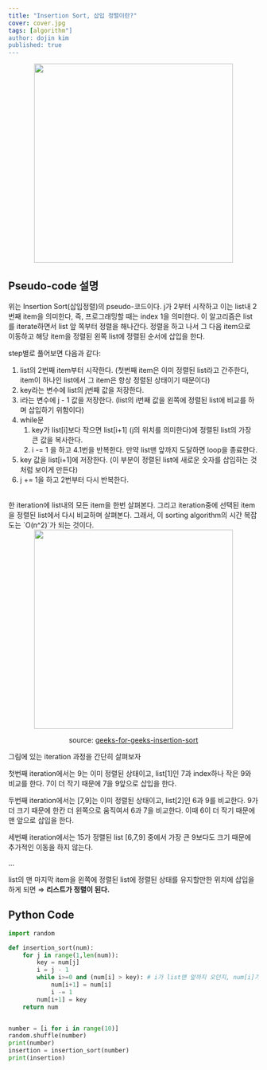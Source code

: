 ```yaml
---
title: "Insertion Sort, 삽입 정렬이란?"
cover: cover.jpg
tags: [algorithm"]
author: dojin kim
published: true
---
```


<div align="center">
<img src="./insertion_sort_pseudo.png" style="width:400px"/>
</div>

## Pseudo-code 설명
위는 Insertion Sort(삽입정렬)의 pseudo-코드이다. j가 2부터 시작하고 이는 list내 2번째 item을 의미한다, 즉, 프로그래밍할 때는 index 1을 의미한다. 이 알고리즘은 list를 iterate하면서 list 앞 쪽부터 정렬을 해나간다. 정렬을 하고 나서 그 다음 item으로 이동하고 해당 item을 정렬된 왼쪽 list에 정렬된 순서에 삽입을 한다. <br/>

step별로 풀어보면 다음과 같다:

1. list의 2번째 item부터 시작한다. (첫번째 item은 이미 정렬된 list라고 간주한다, item이 하나인 list에서 그 item은 항상 정렬된 상태이기 때문이다)
2. key라는 변수에 list의 j번째 값을 저장한다.
3. i라는 변수에 j - 1 값을 저장한다. (list의 i번째 값을 왼쪽에 정렬된 list에 비교를 하며 삽입하기 위함이다)
4. while문
    1. key가 list[i]보다 작으면 list[i+1] (j의 위치를 의미한다)에 정렬된 list의 가장 큰 값을 복사한다.
    2. i -= 1 을 하고 4.1번을 반복한다. 만약 list맨 앞까지 도달하면 loop을 종료한다.
5. key 값을 list[i+1]에 저장한다. (이 부분이 정렬된 list에 새로운 숫자를 삽입하는 것처럼 보이게 만든다)
6. j += 1을 하고 2번부터 다시 반복한다.

<br/>
한 iteration에 list내의 모든 item을 한번 살펴본다. 그리고 iteration중에 선택된 item을 정렬된 list에서 다시 비교하며 살펴본다. 그래서, 이 sorting algorithm의 시간 복잡도는 `O(n^2)`가 되는 것이다.


<div align="center">
<img src="./insertion_sort.png" style="width:400px"/>
</div>

<div align="center">

source: <a href="https://www.geeksforgeeks.org/recursive-insertion-sort/">geeks-for-geeks-insertion-sort</a>

</div>


그림에 있는 iteration 과정을 간단히 살펴보자

첫번째 iteration에서는 9는 이미 정렬된 상태이고, list[1]인 7과 index하나 작은 9와 비교를 한다. 7이 더 작기 때문에 7을 9앞으로 삽입을 한다. 

두번째 iteration에서는 [7,9]는 이미 정렬된 상태이고, list[2]인 6과 9를 비교한다. 9가 더 크기 때문에 한칸 더 왼쪽으로 움직여서 6과 7을 비교한다. 이때 6이 더 작기 때문에 맨 앞으로 삽입을 한다. 

세번째 iteration에서는 15가 정렬된 list [6,7,9] 중에서 가장 큰 9보다도 크기 때문에 추가적인 이동을 하지 않는다. 

...

list의 맨 마지막 item을 왼쪽에 정렬된 list에 정렬된 상태를 유지할만한 위치에 삽입을 하게 되면 ⇒ **리스트가 정렬이 된다.**


## Python Code

```python
import random

def insertion_sort(num):
    for j in range(1,len(num)):
        key = num[j] 
        i = j - 1
        while i>=0 and (num[i] > key): # i가 list맨 앞까지 오던지, num[i]가 위에 저장된 num[j]보다 작으면 loop빠져 나온다.
            num[i+1] = num[i]
            i -= 1
        num[i+1] = key
    return num


number = [i for i in range(10)]
random.shuffle(number)
print(number)
insertion = insertion_sort(number)
print(insertion)
```

